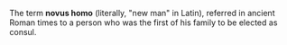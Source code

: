 The term '''novus homo''' (literally, "new man" in Latin), referred in ancient Roman times to a person who was the first of his family to be elected as consul.